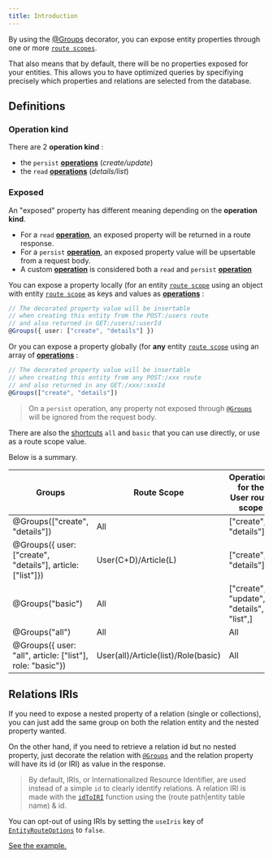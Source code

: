 ```yaml
---
title: Introduction
---
```


By using the [@Groups](/definitions#groups) decorator, you can expose entity properties through one or more
[`route scopes`](/entity-routes/route-scope/).

That also means that by default, there will be no properties exposed for your entities. This allows you to have
optimized queries by specifiying precisely which properties and relations are selected from the database.

## Definitions

### Operation kind

There are 2 **operation kind** :

-   the `persist` [**operations**](/entity-routes/operations/) (_create/update_)
-   the `read` [**operations**](/entity-routes/operations/) (_details/list_)

### Exposed

An "exposed" property has different meaning depending on the **operation kind**.

-   For a `read` [**operation**](/entity-routes/operations/), an exposed property will be returned in a route response.
-   For a `persist` [**operation**](/entity-routes/operations/), an exposed property value will be upsertable from a
    request body.
-   A custom [**operation**](/entity-routes/operations/) is considered both a `read` and `persist`
    [**operation**](/entity-routes/operations/)

You can expose a property locally (for an entity [`route scope`](/entity-routes/route-scope) using an object with entity
[`route scope`](/entity-routes/route-scope) as keys and values as [**operations**](/entity-routes/operations/) :

```typescript
// The decorated property value will be insertable
// when creating this entity from the POST:/users route
// and also returned in GET:/users/:userId
@Groups({ user: ["create", "details"] })
```

Or you can expose a property globally (for **any** entity [`route scope`](/entity-routes/route-scope) using an array of
[**operations**](/entity-routes/operations/) :

```typescript
// The decorated property value will be insertable
// when creating this entity from any POST:/xxx route
// and also returned in any GET:/xxx/:xxxId
@Groups(["create", "details"])
```

> On a `persist` operation, any property not exposed through [`@Groups`](/definitions#groups) will be ignored from the
> request body.

There are also the [shortcuts](operations#shortcuts) `all` and `basic` that you can use directly, or use as a route
scope value.

Below is a summary.

| Groups                                                     | Route Scope                         | Operations for the User route scope      |
| ---------------------------------------------------------- | ----------------------------------- | ---------------------------------------- |
| @Groups(["create", "details"])                             | All                                 | ["create", "details"]                    |
| @Groups({ user: ["create", "details"], article: ["list"]}) | User(C+D)/Article(L)                | ["create", "details"]                    |
| @Groups("basic")                                           | All                                 | ["create", "update", "details", "list",] |
| @Groups("all")                                             | All                                 | All                                      |
| @Groups({ user: "all", article: ["list"], role: "basic"})  | User(all)/Article(list)/Role(basic) | All                                      |

## Relations IRIs

If you need to expose a nested property of a relation (single or collections), you can just add the same group on both
the relation entity and the nested property wanted.

On the other hand, if you need to retrieve a relation id but no nested property, just decorate the relation with
[`@Groups`](/definitions#groups) and the relation property will have its id (or IRI) as value in the response.

> By default, IRIs, or Internationalized Resource Identifier, are used instead of a simple `id` to clearly identify
> relations. A relation IRI is made with the [`idToIRI`](/definitions#idtoiri) function using the (route path|entity
> table name) & id.

You can opt-out of using IRIs by setting the `useIris` key of [`EntityRouteOptions`](/definitions#entityrouteoptions) to
`false`.

[See the example.](/groups/examples#iri)
